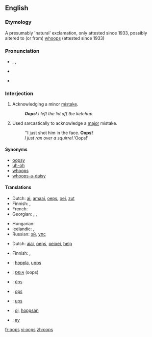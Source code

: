 {{also|OOPS}}
==English==

===Etymology===
A presumably 'natural' exclamation, only attested since 1933, possibly altered to (or from) [[whoops]] (attested since 1933)

===Pronunciation===
* {{enPR|o͞ops}}, {{IPA|/uːps/|/ʊps/}}, {{SAMPA|/u:ps/}}
* {{audio|en-us-oops.ogg|Audio (US)}}
* {{audio|en-uk-Oops.ogg|Audio (UK)}}
*: {{rhymes|uːps}}

===Interjection===
{{en-intj}}

# Acknowledging a minor [[mistake]].
#: '''''Oops'''!  I left the lid off the ketchup.''
# Used sarcastically to acknowledge a [[major]] mistake.
#: ''I just shot him in the face.  '''Oops!'''
#: ''I just ran over a squirrel. '''Oops!''

====Synonyms====
* [[oopsy]]
* [[uh-oh]]
* [[whoops]]
* [[whoops-a-daisy]]

====Translations====
{{trans-top|acknowledging a minor mistake}}
* Dutch: [[ai]], [[amaai]], [[oeps]], [[oei]], [[zut]]
* Finnish: {{t-|fi|ups}}, {{t+|fi|oho}}
* French: {{t+|fr|oups}}
* Georgian: {{t|ka|უი|tr=ui|sc=Geor|xs=Georgian}},  {{t|ka|ვაი|tr=vai|sc=Geor|xs=Georgian}},  {{t|ka|უფს|tr=up's|sc=Geor|xs=Georgian}}
{{trans-mid}}
* Hungarian: {{t|hu|hoppá}}
* Icelandic: {{t|is|úps}},  {{t|is|úbbs}}
* Russian: [[ой]], [[упс]]
{{trans-bottom}}

{{trans-top|used sarcastically to acknowledge a major mistake}}
* Dutch: [[aiai]], [[oeps]], [[oeioei]], [[help]]
{{trans-mid}}
* Finnish: {{t-|fi|ups}}, {{t+|fi|oho}}
{{trans-bottom}}

{{checktrans-top}}
* {{ttbc|German}}: [[hoppla]], [[upps]]
* {{ttbc|Hebrew}}: [[אופס]] (oops)
* {{ttbc|Icelandic}}: [[úps]]
{{checktrans-mid}}
* {{ttbc|Italian}}: [[ops]]
* {{ttbc|Spanish}}: [[ups]]
* {{ttbc|Swedish}}: [[oj]], [[hoppsan]]
* {{ttbc|Turkish}}: [[ay]] <!----(Pronounced "I!")---->
{{checktrans-bottom}}

[[fr:oops]]
[[vi:oops]]
[[zh:oops]]